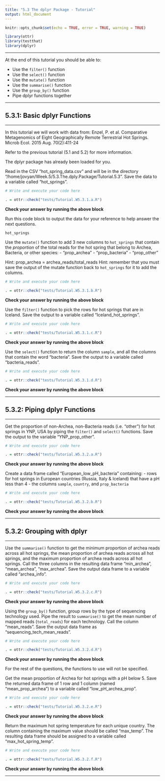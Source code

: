 ```yaml
---
title: "5.3 The dplyr Package - Tutorial"
output: html_document
---
```


```r
knitr::opts_chunk$set(echo = TRUE, error = TRUE, warning = TRUE)

library(ottr)
library(testthat)
library(dplyr)
```

---

At the end of this tutorial you should be able to:

* Use the `filter()` function
* Use the `select()` function
* Use the `mutate()` function
* Use the `summarise()` function
* Use the `group_by()` function
* Pipe dplyr functions together

---

## 5.3.1: Basic dplyr Functions

---

In this tutorial we will work with data from:
Enzel, P. et al. Comparative Metagenomics of Eight Geographically Remote Terrestrial Hot Springs. Microb Ecol. 2015 Aug. 70(2):411-24

Refer to the previous tutorial (5.1 and 5.2) for more information. 

The dplyr package has already been loaded for you.

Read in the CSV "hot_spring_data.csv" and will be in the directory "/home/jovyan/Week.5/5.3.The.dply.Package/Tutorial.5.3". Save the data to a variable called "hot_springs".
```r
# Write and execute your code here

```

```r
. = ottr::check("tests/Tutorial.W5.3.1.a.R")
```
**Check your answer by running the above block** 

Run this code block to output the data for your reference to help answer the next questions.

```r
hot_springs
```

Use the `mutate()` function to add 3 new columns to `hot_springs` that contain the *proportion* of the total reads for the hot spring that belong to Archea, Bacteria, or other species:
- "prop_archea"
- "prop_bacteria"
- "prop_other"

Hint: prop_archea = archea_reads/total_reads
Hint: remember that you must save the output of the mutate function back to `hot_springs` for it to add the columns.
```r
# Write and execute your code here

```

```r
. = ottr::check("tests/Tutorial.W5.3.1.b.R")
```
**Check your answer by running the above block** 

Use the `filter()` function to pick the rows for hot springs that are in Iceland. Save the output to a variable called "Iceland_hot_springs".
```r
# Write and execute your code here

```

```r
. = ottr::check("tests/Tutorial.W5.3.1.c.R")
```
**Check your answer by running the above block** 

Use the `select()` function to return the column `sample`, and all the columns that contain the word "bacteria". Save the output to a variable called "bacteria_reads".
```r
# Write and execute your code here

```

```r
. = ottr::check("tests/Tutorial.W5.3.1.d.R")
```
**Check your answer by running the above block** 

---

## 5.3.2: Piping dplyr Functions

---

Get the proportion of non-Archea, non-Bacteria reads (i.e. "other") for hot springs in YNP, USA by piping the `filter()` and `select()` functions. Save the output to the variable "YNP_prop_other".
```r
# Write and execute your code here

```

```r
. = ottr::check("tests/Tutorial.W5.3.2.a.R")
```
**Check your answer by running the above block** 

Create a data frame called "European_low_pH_bacteria" containing:
- rows for hot springs in European countries (Russia, Italy & Iceland) that have a pH less than 4
- the columns `sample`, `country`, and `prop_bacteria`
```r
# Write and execute your code here

```

```r
. = ottr::check("tests/Tutorial.W5.3.2.b.R")
```
**Check your answer by running the above block** 

---

## 5.3.2: Grouping with dplyr

---

Use the `summarise()` function to get the minimum proportion of archea reads across all hot springs, the mean proportion of archea reads across all hot springs, and the maximum proportion of archea reads across all hot springs. Call the three columns in the resulting data frame "min_archea", "mean_archea", "max_archea". Save the output data frame to a variable called "archea_info".
```r
# Write and execute your code here

```

```r
. = ottr::check("tests/Tutorial.W5.3.2.c.R")
```
**Check your answer by running the above block** 

Using the `group_by()` function, group rows by the type of sequencing technology used. Pipe the result to `summarise()` to get the mean number of mapped reads (`total_reads`) for each technology. Call the column "mean_reads". Save the output data frame as "sequencing_tech_mean_reads".
```r
# Write and execute your code here

```

```r
. = ottr::check("tests/Tutorial.W5.3.2.d.R")
```
**Check your answer by running the above block** 

For the rest of the questions, the functions to use will not be specified. 

Get the mean proportion of Archea for hot springs with a pH below 5. Save the returned data frame of 1 row and 1 column (named "mean_prop_archea") to a variable called "low_pH_archea_prop".
```r
# Write and execute your code here

```

```r
. = ottr::check("tests/Tutorial.W5.3.2.e.R")
```
**Check your answer by running the above block** 

Return the maximum hot spring temperature for each unique country. The column containing the maximum value should be called "max_temp". The resulting data frame should be assigned to a variable called "max_hot_spring_temp".
```r
# Write and execute your code here

```

```r
. = ottr::check("tests/Tutorial.W5.3.2.f.R")
```
**Check your answer by running the above block** 

---